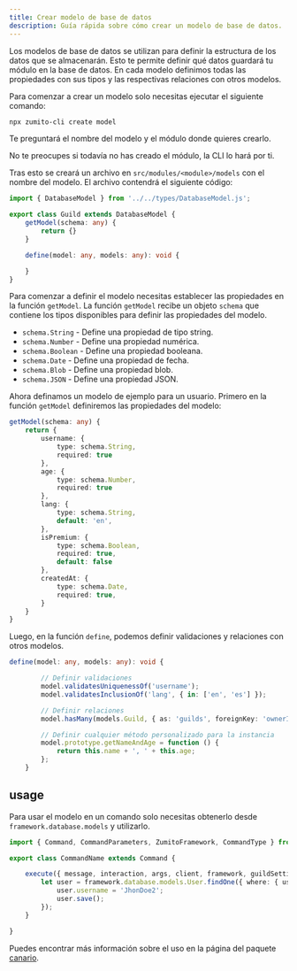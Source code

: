 ```yaml
---
title: Crear modelo de base de datos
description: Guía rápida sobre cómo crear un modelo de base de datos.
---
```



Los modelos de base de datos se utilizan para definir la estructura de los datos que se almacenarán. Esto te permite definir qué datos guardará tu módulo en la base de datos.
En cada modelo definimos todas las propiedades con sus tipos y las respectivas relaciones con otros modelos.

Para comenzar a crear un modelo solo necesitas ejecutar el siguiente comando:

```bash
npx zumito-cli create model
```

Te preguntará el nombre del modelo y el módulo donde quieres crearlo.

<Aside>
    No te preocupes si todavía no has creado el módulo, la CLI lo hará por ti.
</Aside>

Tras esto se creará un archivo en `src/modules/<module>/models` con el nombre del modelo.
El archivo contendrá el siguiente código:

```ts
import { DatabaseModel } from '../../types/DatabaseModel.js';

export class Guild extends DatabaseModel {
    getModel(schema: any) {
        return {}
    }

    define(model: any, models: any): void {

    }
}
```

Para comenzar a definir el modelo necesitas establecer las propiedades en la función `getModel`.
La función `getModel` recibe un objeto `schema` que contiene los tipos disponibles para definir las propiedades del modelo.
- `schema.String` - Define una propiedad de tipo string.
- `schema.Number` - Define una propiedad numérica.
- `schema.Boolean` - Define una propiedad booleana.
- `schema.Date` - Define una propiedad de fecha.
- `schema.Blob` - Define una propiedad blob.
- `schema.JSON` - Define una propiedad JSON.

Ahora definamos un modelo de ejemplo para un usuario.
Primero en la función `getModel` definiremos las propiedades del modelo:

```ts
getModel(schema: any) {
    return {
        username: {
            type: schema.String,
            required: true
        },
        age: {
            type: schema.Number,
            required: true
        },
        lang: {
            type: schema.String,
            default: 'en',
        },
        isPremium: {
            type: schema.Boolean,
            required: true,
            default: false
        },
        createdAt: {
            type: schema.Date,
            required: true,
        }
    }
}
```

Luego, en la función `define`, podemos definir validaciones y relaciones con otros modelos.

```ts
define(model: any, models: any): void {

        // Definir validaciones
        model.validatesUniquenessOf('username');
        model.validatesInclusionOf('lang', { in: ['en', 'es'] });

        // Definir relaciones
        model.hasMany(models.Guild, { as: 'guilds', foreignKey: 'ownerId' });

        // Definir cualquier método personalizado para la instancia
        model.prototype.getNameAndAge = function () {
            return this.name + ', ' + this.age;
        };
    }
```

## usage

Para usar el modelo en un comando solo necesitas obtenerlo desde `framework.database.models` y utilizarlo.

```ts
import { Command, CommandParameters, ZumitoFramework, CommandType } from "zumito-framework";

export class CommandName extends Command {

    execute({ message, interaction, args, client, framework, guildSettings }: CommandParameters): void {
        let user = framework.database.models.User.findOne({ where: { username: 'JhonDoe' } }).then((err, user) => {
            user.username = 'JhonDoe2';
            user.save();
        });
    }

}
```

Puedes encontrar más información sobre el uso en la página del paquete [canario](https://www.npmjs.com/package/canario).
